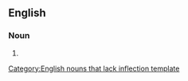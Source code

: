==English==

===Noun===
{{infl|en|noun}}[[Category:English nouns that lack inflection template]]

# {{plural of|methodology}}